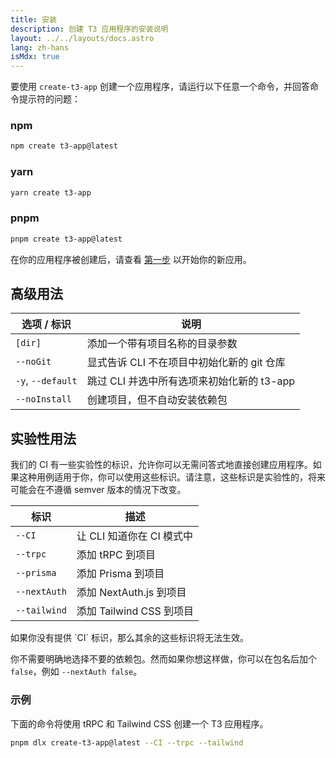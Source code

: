 ```yaml
---
title: 安装
description: 创建 T3 应用程序的安装说明
layout: ../../layouts/docs.astro
lang: zh-hans
isMdx: true
---
```



要使用 `create-t3-app` 创建一个应用程序，请运行以下任意一个命令，并回答命令提示符的问题：

### npm

```bash
npm create t3-app@latest
```

### yarn

```bash
yarn create t3-app
```

### pnpm

```bash
pnpm create t3-app@latest
```

在你的应用程序被创建后，请查看 [第一步](/zh-hans/usage/first-steps) 以开始你的新应用。

## 高级用法

| 选项 / 标识       | 说明                                       |
| ----------------- | ------------------------------------------ |
| `[dir]`           | 添加一个带有项目名称的目录参数             |
| `--noGit`         | 显式告诉 CLI 不在项目中初始化新的 git 仓库 |
| `-y`, `--default` | 跳过 CLI 并选中所有选项来初始化新的 t3-app |
| `--noInstall`     | 创建项目，但不自动安装依赖包               |

## 实验性用法

我们的 CI 有一些实验性的标识，允许你可以无需问答式地直接创建应用程序。如果这种用例适用于你，你可以使用这些标识。请注意，这些标识是实验性的，将来可能会在不遵循 semver 版本的情况下改变。

| 标识         | 描述                      |
| ------------ | ------------------------- |
| `--CI`       | 让 CLI 知道你在 CI 模式中 |
| `--trpc`     | 添加 tRPC 到项目          |
| `--prisma`   | 添加 Prisma 到项目        |
| `--nextAuth` | 添加 NextAuth.js 到项目   |
| `--tailwind` | 添加 Tailwind CSS 到项目  |

<Callout type="warning">
  如果你没有提供 `CI` 标识，那么其余的这些标识将无法生效。
</Callout>

你不需要明确地选择不要的依赖包。然而如果你想这样做，你可以在包名后加个 `false`，例如 `--nextAuth false`。

### 示例

下面的命令将使用 tRPC 和 Tailwind CSS 创建一个 T3 应用程序。

```bash
pnpm dlx create-t3-app@latest --CI --trpc --tailwind
```
